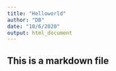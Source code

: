 ```yaml
---
title: "Helloworld"
author: "DB"
date: "10/6/2020"
output: html_document
---
```

## This is a markdown file
